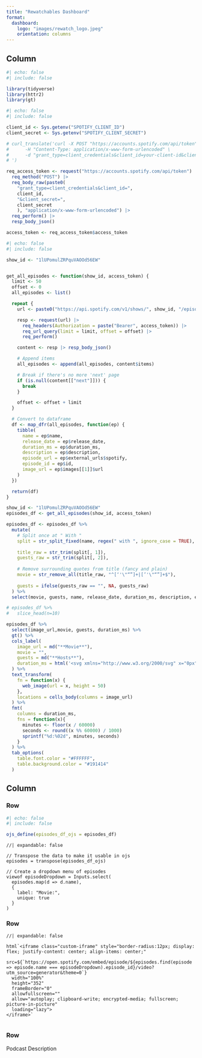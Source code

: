 ```yaml
---
title: "Rewatchables Dashboard"
format:
  dashboard:
    logo: "images/rewatch_logo.jpeg"
    orientation: columns
---
```


## Column {width="35%"}

```r
#| echo: false
#| include: false

library(tidyverse)
library(httr2)
library(gt)

```

```r
#| echo: false
#| include: false

client_id <- Sys.getenv("SPOTIFY_CLIENT_ID")
client_secret <- Sys.getenv("SPOTIFY_CLIENT_SECRET")

# curl_translate('curl -X POST "https://accounts.spotify.com/api/token" \
#      -H "Content-Type: application/x-www-form-urlencoded" \
#      -d "grant_type=client_credentials&client_id=your-client-id&client_secret=your-client-secret"
# ')

req_access_token <- request("https://accounts.spotify.com/api/token") |>
  req_method("POST") |>
  req_body_raw(paste0(
    "grant_type=client_credentials&client_id=",
    client_id,
    "&client_secret=",
    client_secret
    ), "application/x-www-form-urlencoded") |>
  req_perform() |>
  resp_body_json()

access_token <- req_access_token$access_token
```

```r
#| echo: false
#| include: false

show_id <- "1lUPomulZRPquVAOOd56EW"


get_all_episodes <- function(show_id, access_token) {
  limit <- 50
  offset <- 0
  all_episodes <- list()

  repeat {
    url <- paste0("https://api.spotify.com/v1/shows/", show_id, "/episodes")

    resp <- request(url) |>
      req_headers(Authorization = paste("Bearer", access_token)) |>
      req_url_query(limit = limit, offset = offset) |>
      req_perform()

    content <- resp |> resp_body_json()

    # Append items
    all_episodes <- append(all_episodes, content$items)

    # Break if there's no more 'next' page
    if (is.null(content[["next"]])) {
      break
    }

    offset <- offset + limit
  }

  # Convert to dataframe
  df <- map_dfr(all_episodes, function(ep) {
    tibble(
      name = ep$name,
      release_date = ep$release_date,
      duration_ms = ep$duration_ms,
      description = ep$description,
      episode_url = ep$external_urls$spotify,
      episode_id = ep$id,
      image_url = ep$images[[1]]$url
    )
  })

  return(df)
}


```

```r
show_id <- "1lUPomulZRPquVAOOd56EW"
episodes_df <- get_all_episodes(show_id, access_token)

episodes_df <- episodes_df %>%
  mutate(
    # Split once at " With "
    split = str_split_fixed(name, regex(" with ", ignore_case = TRUE), 2),
    
    title_raw = str_trim(split[, 1]),
    guests_raw = str_trim(split[, 2]),
    
    # Remove surrounding quotes from title (fancy and plain)
    movie = str_remove_all(title_raw, "^[‘'\"“”]+|[’'\"“”]+$"),
    
    guests = ifelse(guests_raw == "", NA, guests_raw)
  ) %>%
  select(movie, guests, name, release_date, duration_ms, description, episode_id, episode_url, image_url)

# episodes_df %>%
#   slice_head(n=10)

```

```r

episodes_df %>%
  select(image_url,movie, guests, duration_ms) %>%
  gt() %>%
  cols_label(
    image_url = md("**Movie**"),
    movie = "",
    guests = md("**Hosts**"),
    duration_ms = html('<svg xmlns="http://www.w3.org/2000/svg" x="0px" y="0px" width="15" height="15" viewBox="0,0,255.998,255.998"><g fill="#ffffff" fill-rule="nonzero" stroke="none" stroke-width="1" stroke-linecap="butt" stroke-linejoin="miter" stroke-miterlimit="10" stroke-dasharray="" stroke-dashoffset="0" font-family="none" font-weight="none" font-size="none" text-anchor="none" style="mix-blend-mode: normal"><g transform="scale(10.66667,10.66667)"><path d="M12,2c-5.523,0 -10,4.477 -10,10c0,5.523 4.477,10 10,10c5.523,0 10,-4.477 10,-10c0,-5.523 -4.477,-10 -10,-10zM14.586,16l-3.293,-3.293c-0.188,-0.188 -0.293,-0.442 -0.293,-0.707v-5c0,-0.552 0.448,-1 1,-1v0c0.552,0 1,0.448 1,1v4.586l3,3c0.39,0.39 0.39,1.024 0,1.414v0c-0.39,0.39 -1.024,0.39 -1.414,0z"></path></g></g></svg>')
  ) %>%
  text_transform(
    fn = function(x) {
      web_image(url = x, height = 50)
    },
    locations = cells_body(columns = image_url)
  ) %>%
  fmt(
    columns = duration_ms,
    fns = function(x){
      minutes <- floor(x / 60000)
      seconds <- round((x %% 60000) / 1000)
      sprintf("%d:%02d", minutes, seconds)
    }
  ) %>%
  tab_options(
    table.font.color = "#FFFFFF",
    table.background.color = "#191414"
  )
```

## Column {width="65%"}

### Row {height="10%"}

```r
#| echo: false
#| include: false

ojs_define(episodes_df_ojs = episodes_df)

```

```ojs
//| expandable: false

// Transpose the data to make it usable in ojs
episodes = transpose(episodes_df_ojs)

// Create a dropdown menu of episodes
viewof episodeDropdown = Inputs.select(
  episodes.map(d => d.name),
  {
    label: "Movie:",
    unique: true
  }
)

```

### Row {height="70%"}

```ojs
//| expandable: false

html`<iframe class="custom-iframe" style="border-radius:12px; display: flex; justify-content: center; align-items: center;" 
  src=${`https://open.spotify.com/embed/episode/${episodes.find(episode => episode.name === episodeDropdown).episode_id}/video?utm_source=generator&theme=0`} 
  width="100%" 
  height="352" 
  frameBorder="0" 
  allowfullscreen="" 
  allow="autoplay; clipboard-write; encrypted-media; fullscreen; picture-in-picture" 
  loading="lazy">
</iframe>`


```

### Row {height="20%"}

Podcast Description
